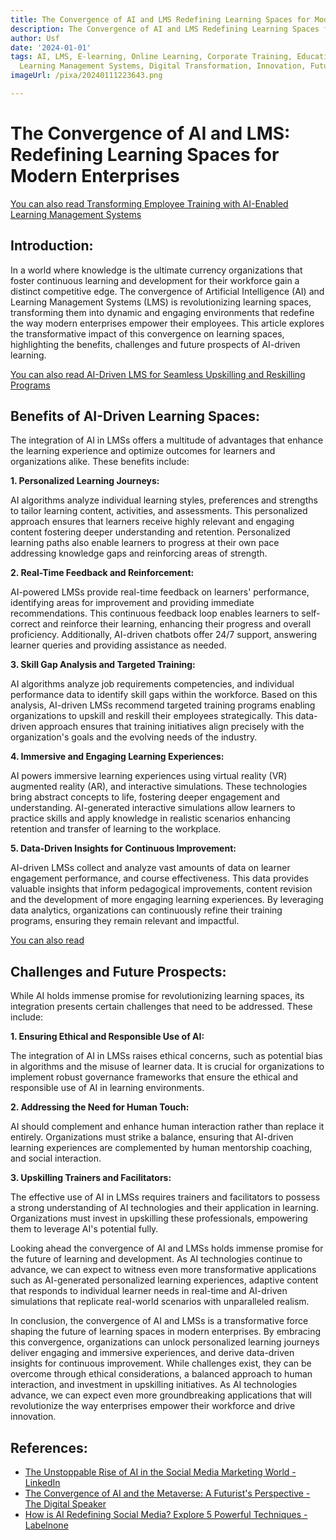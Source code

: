 ```yaml
---
title: The Convergence of AI and LMS Redefining Learning Spaces for Modern Enterprises
description: The Convergence of AI and LMS Redefining Learning Spaces for Modern Enterprises
author: Usf
date: '2024-01-01'
tags: AI, LMS, E-learning, Online Learning, Corporate Training, Education Technology,
  Learning Management Systems, Digital Transformation, Innovation, Future of Learning
imageUrl: /pixa/20240111223643.png

---
```

# **The Convergence of AI and  LMS:  Redefining Learning Spaces  for Modern Enterprises**

[You can also read Transforming Employee Training with  AI-Enabled Learning Management Systems](Transforming%20Employee%20Training%20with%20AI-Enabled%20Learning%20Management%20Systems)


## **Introduction:**

In a  world where knowledge is the ultimate currency organizations that foster continuous learning and development for their workforce  gain a distinct competitive edge. The convergence of Artificial Intelligence (AI) and Learning Management Systems (LMS) is revolutionizing learning  spaces, transforming them into dynamic and engaging environments that redefine the way modern enterprises empower their employees. This article  explores the transformative impact of this convergence on learning spaces,  highlighting the benefits, challenges and  future prospects  of AI-driven learning.

[You can also read AI-Driven LMS for Seamless Upskilling and Reskilling  Programs](AI-Driven%20LMS%20for%20Seamless%20Upskilling%20and%20Reskilling%20Programs)


## **Benefits of AI-Driven Learning Spaces:**

The integration of  AI in LMSs  offers a multitude of advantages that enhance the learning experience and optimize outcomes for learners and organizations alike. These benefits include:

**1. Personalized Learning Journeys:**

AI algorithms analyze individual learning styles, preferences and strengths to tailor learning content, activities, and assessments. This personalized approach ensures that learners receive highly relevant  and engaging content fostering deeper understanding and retention. Personalized learning paths also enable learners to progress at their  own pace addressing knowledge gaps and reinforcing areas of  strength.

**2. Real-Time Feedback and Reinforcement:**

AI-powered LMSs  provide real-time feedback on learners' performance, identifying areas for improvement and providing immediate  recommendations. This continuous feedback loop enables learners  to self-correct and reinforce their learning, enhancing their progress and overall proficiency. Additionally, AI-driven  chatbots offer 24/7 support, answering learner queries and providing  assistance as needed.

**3. Skill Gap Analysis and  Targeted  Training:**

AI algorithms analyze job requirements competencies,  and individual performance data to identify skill gaps within the workforce. Based on this analysis, AI-driven LMSs recommend targeted training programs enabling organizations to upskill  and reskill  their employees  strategically. This data-driven approach ensures that training initiatives align precisely with the organization's goals and the evolving  needs of  the industry.

**4. Immersive and Engaging Learning Experiences:**

AI powers immersive learning experiences  using virtual  reality (VR) augmented reality (AR), and interactive simulations. These technologies bring abstract concepts to  life, fostering  deeper engagement and understanding. AI-generated interactive  simulations  allow learners to practice skills and apply knowledge in realistic scenarios enhancing retention and transfer of learning to the workplace.

**5. Data-Driven Insights for Continuous Improvement:**

AI-driven  LMSs collect and analyze  vast amounts of data on learner engagement performance, and course effectiveness. This data provides valuable insights that inform pedagogical improvements, content  revision and the development of more engaging learning experiences. By leveraging data analytics, organizations can continuously refine their  training programs, ensuring they remain relevant and impactful.

[You  can also read ]()


## **Challenges and Future Prospects:**

While AI holds immense promise for  revolutionizing learning spaces, its integration presents certain challenges that need to be  addressed. These include:

**1. Ensuring Ethical and Responsible  Use of AI:**

The integration of AI in LMSs raises ethical concerns, such as potential bias in algorithms and the misuse of learner data. It is crucial for organizations to implement robust governance  frameworks that ensure  the ethical and  responsible use of AI in learning environments.

**2. Addressing the Need for Human Touch:**

AI should complement and enhance human interaction rather than replace it entirely.  Organizations must strike a balance, ensuring that AI-driven learning experiences are complemented  by human  mentorship coaching, and social interaction.

**3. Upskilling Trainers and Facilitators:**

The effective use of AI in LMSs requires trainers and facilitators to possess  a strong understanding of AI technologies  and their application  in learning. Organizations must invest in upskilling these professionals, empowering them to leverage AI's  potential fully.

Looking ahead the convergence  of  AI and LMSs holds immense promise for the future of  learning and development. As  AI  technologies continue to advance, we can expect to witness even more  transformative applications such as AI-generated personalized learning experiences, adaptive content that responds to  individual learner needs in real-time  and AI-driven simulations that replicate real-world scenarios with unparalleled realism.

In conclusion, the convergence of AI and LMSs is a transformative force shaping the future of learning spaces in modern enterprises. By embracing this convergence,  organizations can unlock personalized learning  journeys deliver engaging and immersive experiences, and derive data-driven insights for  continuous improvement. While  challenges  exist, they can be overcome through ethical considerations, a balanced approach to human interaction, and investment in upskilling initiatives. As AI technologies advance, we can expect  even  more groundbreaking applications that will revolutionize the  way  enterprises empower their workforce and drive innovation.

## References:
- [The Unstoppable Rise of AI in the Social Media Marketing World - LinkedIn](https://www.linkedin.com/pulse/unstoppable-rise-ai-social-media-marketing-world-gopaluni-sai-karthik?trk=pulse-article_more-articles_related-content-card)
- [The Convergence of AI and the Metaverse: A Futurist's Perspective - The Digital Speaker](https://www.thedigitalspeaker.com/convergence-ai-metaverse-futurists-perspective/)
- [How is AI Redefining Social Media? Explore 5 Powerful Techniques - Labelnone](https://labelnone.com/labelnone-marketing-blog/how-is-ai-redefining-social-media/)
